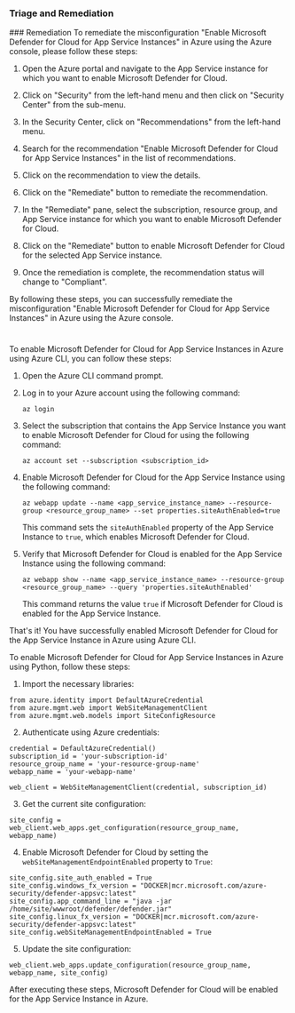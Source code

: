 
### Triage and Remediation
<Tabs>
<Tab title='Remediation'>
### Remediation

<AccordionGroup>
<Accordion title='Using Console' defaultOpen='true'>
To remediate the misconfiguration "Enable Microsoft Defender for Cloud for App Service Instances" in Azure using the Azure console, please follow these steps:

1. Open the Azure portal and navigate to the App Service instance for which you want to enable Microsoft Defender for Cloud.

2. Click on "Security" from the left-hand menu and then click on "Security Center" from the sub-menu.

3. In the Security Center, click on "Recommendations" from the left-hand menu.

4. Search for the recommendation "Enable Microsoft Defender for Cloud for App Service Instances" in the list of recommendations.

5. Click on the recommendation to view the details.

6. Click on the "Remediate" button to remediate the recommendation.

7. In the "Remediate" pane, select the subscription, resource group, and App Service instance for which you want to enable Microsoft Defender for Cloud.

8. Click on the "Remediate" button to enable Microsoft Defender for Cloud for the selected App Service instance.

9. Once the remediation is complete, the recommendation status will change to "Compliant".

By following these steps, you can successfully remediate the misconfiguration "Enable Microsoft Defender for Cloud for App Service Instances" in Azure using the Azure console.

#
</Accordion>

<Accordion title='Using CLI'>
To enable Microsoft Defender for Cloud for App Service Instances in Azure using Azure CLI, you can follow these steps:

1. Open the Azure CLI command prompt.

2. Log in to your Azure account using the following command:

   ```
   az login
   ```

3. Select the subscription that contains the App Service Instance you want to enable Microsoft Defender for Cloud for using the following command:

   ```
   az account set --subscription <subscription_id>
   ```

4. Enable Microsoft Defender for Cloud for the App Service Instance using the following command:

   ```
   az webapp update --name <app_service_instance_name> --resource-group <resource_group_name> --set properties.siteAuthEnabled=true
   ```

   This command sets the `siteAuthEnabled` property of the App Service Instance to `true`, which enables Microsoft Defender for Cloud.

5. Verify that Microsoft Defender for Cloud is enabled for the App Service Instance using the following command:

   ```
   az webapp show --name <app_service_instance_name> --resource-group <resource_group_name> --query 'properties.siteAuthEnabled'
   ```

   This command returns the value `true` if Microsoft Defender for Cloud is enabled for the App Service Instance.

That's it! You have successfully enabled Microsoft Defender for Cloud for the App Service Instance in Azure using Azure CLI.
</Accordion>

<Accordion title='Using Python'>
To enable Microsoft Defender for Cloud for App Service Instances in Azure using Python, follow these steps:

1. Import the necessary libraries:
```
from azure.identity import DefaultAzureCredential
from azure.mgmt.web import WebSiteManagementClient
from azure.mgmt.web.models import SiteConfigResource
```

2. Authenticate using Azure credentials:
```
credential = DefaultAzureCredential()
subscription_id = 'your-subscription-id'
resource_group_name = 'your-resource-group-name'
webapp_name = 'your-webapp-name'

web_client = WebSiteManagementClient(credential, subscription_id)
```

3. Get the current site configuration:
```
site_config = web_client.web_apps.get_configuration(resource_group_name, webapp_name)
```

4. Enable Microsoft Defender for Cloud by setting the `webSiteManagementEndpointEnabled` property to `True`:
```
site_config.site_auth_enabled = True
site_config.windows_fx_version = "DOCKER|mcr.microsoft.com/azure-security/defender-appsvc:latest"
site_config.app_command_line = "java -jar /home/site/wwwroot/defender/defender.jar"
site_config.linux_fx_version = "DOCKER|mcr.microsoft.com/azure-security/defender-appsvc:latest"
site_config.webSiteManagementEndpointEnabled = True
```

5. Update the site configuration:
```
web_client.web_apps.update_configuration(resource_group_name, webapp_name, site_config)
```

After executing these steps, Microsoft Defender for Cloud will be enabled for the App Service Instance in Azure.
</Accordion>

</AccordionGroup>
</Tab>
</Tabs>
